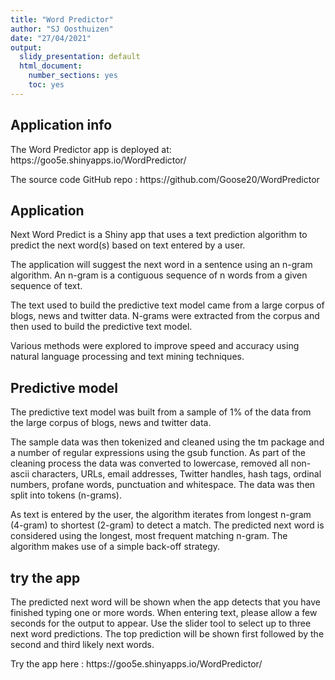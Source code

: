 ---
title: "Word Predictor"
author: "SJ Oosthuizen"
date: "27/04/2021"
output: 
  slidy_presentation: default
  html_document:
    number_sections: yes
    toc: yes
---


## Application info

The Word Predictor app is deployed at: https://goo5e.shinyapps.io/WordPredictor/

The source code GitHub repo : https://github.com/Goose20/WordPredictor
  

## Application

Next Word Predict is a Shiny app that uses a text prediction algorithm to predict the next word(s) based on text entered by a user.

The application will suggest the next word in a sentence using an n-gram algorithm. An n-gram is a contiguous sequence of n words from a given sequence of text.

The text used to build the predictive text model came from a large corpus of blogs, news and twitter data. N-grams were extracted from the corpus and then used to build the predictive text model.

Various methods were explored to improve speed and accuracy using natural language processing and text mining techniques.


## Predictive model

The predictive text model was built from a sample of 1% of the data from the large corpus of blogs, news and twitter data.

The sample data was then tokenized and cleaned using the tm package and a number of regular expressions using the gsub function. As part of the cleaning process the data was converted to lowercase, removed all non-ascii characters, URLs, email addresses, Twitter handles, hash tags, ordinal numbers, profane words, punctuation and whitespace. The data was then split into tokens (n-grams).

As text is entered by the user, the algorithm iterates from longest n-gram (4-gram) to shortest (2-gram) to detect a match. The predicted next word is considered using the longest, most frequent matching n-gram. The algorithm makes use of a simple back-off strategy.


## try the app

The predicted next word will be shown when the app detects that you have finished typing one or more words. When entering text, please allow a few seconds for the output to appear. Use the slider tool to select up to three next word predictions. The top prediction will be shown first followed by the second and third likely next words.

Try the app here : https://goo5e.shinyapps.io/WordPredictor/